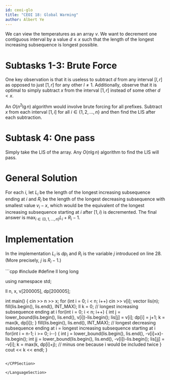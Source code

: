 ```yaml
---
id: ceoi-glo
title: "CEOI 18: Global Warming"
author: Albert Ye
---
```


We can view the temperatures as an array $v$. We want to decrement one contiguous interval by a value $d \le x$ such that the length of the longest increasing subsequence is longest possible.

# Subtasks 1-3: Brute Force
One key observation is that it is useless to subtract $d$ from any interval $[l,r]$ as opposed to just $[1, r]$ for any other $l \neq 1$. Additionally, observe that it is optimal to simply subtract $x$ from the interval $[1, r]$ instead of some other $d < x$.

An $O(n^2 \lg n)$ algorithm would involve brute forcing for all prefixes. Subtract $x$ from each interval $[1, i]$ for all $i \in \{1, 2, \dotsc, n\}$ and then find the LIS after each subtraction.

# Subtask 4: One pass
Simply take the LIS of the array. Any $O(n \lg n)$ algorithm to find the LIS will pass.

# General Solution
For each $i$, let $L_i$ be the length of the longest increasing subsequence ending at $i$ and $R_i$ be the length of the longest decreasing subsequence with smallest value $v_i - x$, which would be the equivalent of the longest increasing subsequence starting at $i$ after $[1, i)$ is decremented. The final answer is $\max_{i \in \{0, 1, \dotsc, n\}} L_i+R_i-1$.

# Implementation
In the implementation $L_i$ is $dp_i$ and $R_i$ is the variable $j$ introduced on line $28$. (More precisely, $j$ is $R_i-1$.)

<LanguageSection>

<CPPSection>
```cpp
#include <bits/stdc++.h>
#define ll long long

using namespace std;

ll n, x, v[200005], dp[200005];

int main()
{
	cin >> n >> x;
	for (int i = 0; i < n; i++)
		cin >> v[i];
	vector<ll> lis(n);
	fill(lis.begin(), lis.end(), INT_MAX);
	ll k = 0;
	// longest increasing subsequence ending at i
	for(int i = 0; i < n; i++)
	{
		int j = lower_bound(lis.begin(), lis.end(), v[i])-lis.begin();
		lis[j] = v[i];
		dp[i] = j+1;
		k = max(k, dp[i]);
	}
	fill(lis.begin(), lis.end(), INT_MAX);
	// longest decreasing subsequence ending at i = longest increasing subsequence starting at i
	for(int i = n-1; i >= 0; i--)
	{
		int j = lower_bound(lis.begin(), lis.end(), -v[i]+x)-lis.begin();
		int jj = lower_bound(lis.begin(), lis.end(), -v[i])-lis.begin();
		lis[jj] = -v[i];
		k = max(k, dp[i]+j); // minus one because i would be included twice
	}
	cout << k << endl;
}
```

</CPPSection>

</LanguageSection>
